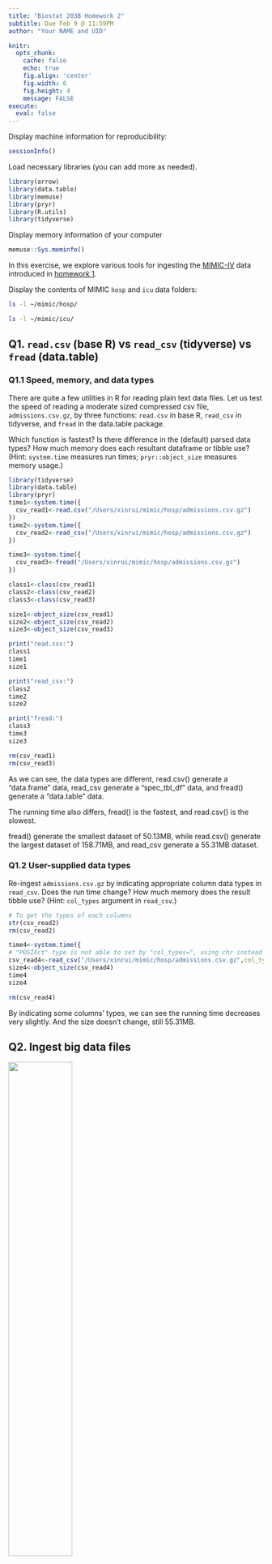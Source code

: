 ```yaml
---
title: "Biostat 203B Homework 2"
subtitle: Due Feb 9 @ 11:59PM
author: "Your NAME and UID"

knitr:
  opts_chunk: 
    cache: false    
    echo: true
    fig.align: 'center'
    fig.width: 6
    fig.height: 4
    message: FALSE
execute:
  eval: false    
---
```


Display machine information for reproducibility:

```r
sessionInfo()
```

Load necessary libraries (you can add more as needed).

```r
library(arrow)
library(data.table)
library(memuse)
library(pryr)
library(R.utils)
library(tidyverse)
```

Display memory information of your computer

```r
memuse::Sys.meminfo()
```

In this exercise, we explore various tools for ingesting the [MIMIC-IV](https://mimic.mit.edu/docs/iv/) data introduced in [homework 1](https://ucla-biostat-203b.github.io/2024winter/hw/hw1/hw1.html).

Display the contents of MIMIC `hosp` and `icu` data folders:

```bash
ls -l ~/mimic/hosp/
```

```bash
ls -l ~/mimic/icu/
```

## Q1. `read.csv` (base R) vs `read_csv` (tidyverse) vs `fread` (data.table)

### Q1.1 Speed, memory, and data types

There are quite a few utilities in R for reading plain text data files. Let us test the speed of reading a moderate sized compressed csv file, `admissions.csv.gz`, by three functions: `read.csv` in base R, `read_csv` in tidyverse, and `fread` in the data.table package.

Which function is fastest? Is there difference in the (default) parsed data types? How much memory does each resultant dataframe or tibble use? (Hint: `system.time` measures run times; `pryr::object_size` measures memory usage.)

```r
library(tidyverse)
library(data.table)
library(pryr)
time1<-system.time({
  csv_read1<-read.csv("/Users/xinrui/mimic/hosp/admissions.csv.gz")
})
time2<-system.time({
  csv_read2<-read_csv("/Users/xinrui/mimic/hosp/admissions.csv.gz")
})

time3<-system.time({
  csv_read3<-fread("/Users/xinrui/mimic/hosp/admissions.csv.gz")
})

class1<-class(csv_read1)
class2<-class(csv_read2)
class3<-class(csv_read3)

size1<-object_size(csv_read1)
size2<-object_size(csv_read2)
size3<-object_size(csv_read3)

print("read.csv:")
class1
time1
size1

print("read_csv:")
class2
time2
size2

print("fread:")
class3
time3
size3

rm(csv_read1)
rm(csv_read3)
```

As we can see, the data types are different, read.csv() generate a "data.frame" data, read_csv generate a "spec_tbl_df" data, and fread() generate a "data.table" data.

The running time also differs, fread() is the fastest, and read.csv() is the slowest.

fread() generate the smallest dataset of 50.13MB, while read.csv() generate the largest dataset of 158.71MB, and read_csv generate a 55.31MB dataset.

### Q1.2 User-supplied data types

Re-ingest `admissions.csv.gz` by indicating appropriate column data types in `read_csv`. Does the run time change? How much memory does the result tibble use? (Hint: `col_types` argument in `read_csv`.)

```r
# To get the types of each columns
str(csv_read2)
rm(csv_read2)

time4<-system.time({
# "POSIXct" type is not able to set by "col_types=", using chr instead
csv_read4<-read_csv("/Users/xinrui/mimic/hosp/admissions.csv.gz",col_types=c("d","i","","","",'c','c','c','c','c','c','c','c',"","",'i'))})
size4<-object_size(csv_read4)
time4
size4

rm(csv_read4)
```

By indicating some columns' types, we can see the running time decreases very slightly. And the size doesn't change, still 55.31MB.

## Q2. Ingest big data files

<p align="center">

<img src="./bigfile.png" width="50%"/>

</p>

Let us focus on a bigger file, `labevents.csv.gz`, which is about 125x bigger than `admissions.csv.gz`.

```bash
ls -l ~/mimic/hosp/labevents.csv.gz
```

Display the first 10 lines of this file.

```bash
gzcat < ~/mimic/hosp/labevents.csv.gz | head -10
```

### Q2.1 Ingest `labevents.csv.gz` by `read_csv`

<p align="center">

<img src="./readr_logo.png" width="20%"/>

</p>

Try to ingest `labevents.csv.gz` using `read_csv`. What happens? If it takes more than 5 minutes on your computer, then abort the program and report your findings.

```r
# read_csv("~/mimic/hosp/labevents.csv.gz")
```

In my computer, it didn't finish reading after 5 minutes. Obviously it is very inefficient to use read_csv() to read very large data.

### Q2.2 Ingest selected columns of `labevents.csv.gz` by `read_csv`

Try to ingest only columns `subject_id`, `itemid`, `charttime`, and `valuenum` in `labevents.csv.gz` using `read_csv`. Does this solve the ingestion issue? (Hint: `col_select` argument in `read_csv`.)

```r
csv_read5<-read_csv("~/mimic/hosp/labevents.csv.gz",col_select = c("subject_id", "itemid", "charttime", "valuenum"))
rm(csv_read5)
```

Yes, this time read_csv() read the selected columns successfully, though takes a relatively long time.

### Q2.3 Ingest subset of `labevents.csv.gz`

<p align="center">

<img src="./linux_logo.png" width="20%"/>

</p>

Our first strategy to handle this big data file is to make a subset of the `labevents` data. Read the [MIMIC documentation](https://mimic.mit.edu/docs/iv/modules/hosp/labevents/) for the content in data file `labevents.csv`.

In later exercises, we will only be interested in the following lab items: creatinine (50912), potassium (50971), sodium (50983), chloride (50902), bicarbonate (50882), hematocrit (51221), white blood cell count (51301), and glucose (50931) and the following columns: `subject_id`, `itemid`, `charttime`, `valuenum`. Write a Bash command to extract these columns and rows from `labevents.csv.gz` and save the result to a new file `labevents_filtered.csv.gz` in the current working directory. (Hint: use `zcat <` to pipe the output of `labevents.csv.gz` to `awk` and then to `gzip` to compress the output. To save render time, put `#| eval: false` at the beginning of this code chunk.)

Display the first 10 lines of the new file `labevents_filtered.csv.gz`. How many lines are in this new file? How long does it take `read_csv` to ingest `labevents_filtered.csv.gz`?

```bash
cd ~/mimic/hosp/
gzcat labevents.csv.gz |awk -F ',' '
    BEGIN {OFS=","}
    NR == 1 {
        for (i=1; i<=NF; i++) {
            if ($i == "subject_id") subject_id_col = i
            else if ($i == "itemid") itemid_col = i
            else if ($i == "charttime") charttime_col = i
            else if ($i == "valuenum") valuenum_col = i
        }
    }
    NR > 1 && ($itemid_col==50912 || $itemid_col==50971 || $itemid_col==50983 || $itemid_col==50902 || $itemid_col==50882 || $itemid_col==51221 || $itemid_col==51301 || $itemid_col==50931) {
        print $subject_id_col, $itemid_col, $charttime_col, $valuenum_col
    }
' | gzip > labevents_filtered.csv.gz
```

```bash
gzcat ~/mimic/hosp/labevents_filtered.csv.gz|head -n 10 
gzcat ~/mimic/hosp/labevents_filtered.csv.gz|wc -l 
```

```r
system.time({
  csv_read_temp<-read_csv("~/mimic/hosp/labevents_filtered.csv.gz")
})
rm(csv_read_temp)
```

As shown above, there are 24855909 rows in labevents_filtered.csv.gz, and the running time is shown above.

### Q2.4 Ingest `labevents.csv` by Apache Arrow

<p align="center">

<img src="./arrow_logo.png" width="30%"/>

</p>

Our second strategy is to use [Apache Arrow](https://arrow.apache.org/) for larger-than-memory data analytics. Unfortunately Arrow does not work with gz files directly. First decompress `labevents.csv.gz` to `labevents.csv` and put it in the current working directory. To save render time, put `#| eval: false` at the beginning of this code chunk.

Then use [`arrow::open_dataset`](https://arrow.apache.org/docs/r/reference/open_dataset.html) to ingest `labevents.csv`, select columns, and filter `itemid` as in Q2.3. How long does the ingest+select+filter process take? Display the number of rows and the first 10 rows of the result tibble, and make sure they match those in Q2.3. (Hint: use `dplyr` verbs for selecting columns and filtering rows.)

Write a few sentences to explain what is Apache Arrow. Imagine you want to explain it to a layman in an elevator.

```bash
cd ~/mimic/hosp/
gzcat labevents.csv.gz > labevents.csv
```

```r
library(arrow)
system.time({
csv_read6<-open_dataset("~/mimic/hosp/labevents.csv", format="csv")
filtered_csv_read6<-csv_read6%>%
  filter(itemid %in% c(50912, 50971, 50983, 50902, 50882, 51221, 51301, 50931)) %>%
  select(subject_id, itemid, charttime, valuenum)
})
# rm(csv_read6)
filtered_csv_read6<-data.frame(filtered_csv_read6)
nrow(filtered_csv_read6)
head(filtered_csv_read6,10)


rm(filtered_csv_read6)


```

The running time is shown above.

Apache Arrow is a very efficient data type that helps computers in different platforms read, transmit, and exchange the data smoothly. It makes data (especially very large data) sharing faster and more efficient.

### Q2.5 Compress `labevents.csv` to Parquet format and ingest/select/filter

<p align="center">

<img src="./parquet_logo.png" width="30%"/>

</p>

Re-write the csv file `labevents.csv` in the binary Parquet format (Hint: [`arrow::write_dataset`](https://arrow.apache.org/docs/r/reference/write_dataset.html).) How large is the Parquet file(s)? How long does the ingest+select+filter process of the Parquet file(s) take? Display the number of rows and the first 10 rows of the result tibble and make sure they match those in Q2.3. (Hint: use `dplyr` verbs for selecting columns and filtering rows.)

Write a few sentences to explain what is the Parquet format. Imagine you want to explain it to a layman in an elevator.

```r
write_dataset(csv_read6,"~/mimic/hosp/labevents.parquet")
rm(csv_read6)
```

```r
file_size <-file.info("~/mimic/hosp/labevents.parquet/part-0.parquet")$size

file_size_formatted <- format(file_size / 1e9, digits = 2) 

cat("File size:", file_size_formatted, "GB", "\n")
```

The Parquet file is 2.1GB.

```r
# the data is extremely large, and rendering this part will cause vector memory exhausted, so I set eval=F
system.time({
csv_read7<-read_parquet("~/mimic/hosp/labevents.parquet/part-0.parquet")
filtered_csv_read7<-csv_read7%>%
  filter(itemid %in% c(50912, 50971, 50983, 50902, 50882, 51221, 51301, 50931)) %>%
  select(subject_id, itemid, charttime, valuenum)

})
rm(csv_read7)# delete the large dataset
nrow(filtered_csv_read7)
head(filtered_csv_read7,10)

rm(filtered_csv_read7)

```

The running time is displayed above.

Parquet format is like a efficient data format for storage. Parquet keeps similar kinds of data together, making it really fast to find the needed information while taking less space to store.

### Q2.6 DuckDB

<p align="center">

<img src="./duckdb_logo.png" width="20%"/>

</p>

Ingest the Parquet file, convert it to a DuckDB table by [`arrow::to_duckdb`](https://arrow.apache.org/docs/r/reference/to_duckdb.html), select columns, and filter rows as in Q2.5. How long does the ingest+convert+select+filter process take? Display the number of rows and the first 10 rows of the result tibble and make sure they match those in Q2.3. (Hint: use `dplyr` verbs for selecting columns and filtering rows.)

Write a few sentences to explain what is DuckDB. Imagine you want to explain it to a layman in an elevator.

```r
library(duckdb)

con <- dbConnect(duckdb::duckdb())
system.time({
  csv_read8<-read_parquet("~/mimic/hosp/labevents.parquet/part-0.parquet")
  filtered_csv_read8<-csv_read8%>%
  filter(itemid %in% c(50912, 50971, 50983, 50902, 50882, 51221, 51301, 50931)) %>%
  select(subject_id, itemid, charttime, valuenum)
  rm(csv_read8)
  to_duckdb(filtered_csv_read8,con,"mytable")
})

query1 <- "SELECT COUNT(*) FROM mytable"
result1 <- dbGetQuery(con, query1)
row_count <- as.numeric(result[1, 1])
print(row_count)


query2 <- "SELECT * FROM mytable LIMIT 10"
result2 <- dbGetQuery(con, query2)
print(result2)

rm(filtered_csv_read8)
dbDisconnect(con)

```

The running time is displayed above.

DuckDB is a special kind of database that's designed to handle large amounts of data really quickly, kind of like how a supercomputer can process lots of information at lightning speed. It's is great for tasks like data analysis, where you need to crunch through big datasets and get results fast.

## Q3. Ingest and filter `chartevents.csv.gz`

[`chartevents.csv.gz`](https://mimic.mit.edu/docs/iv/modules/icu/chartevents/) contains all the charted data available for a patient. During their ICU stay, the primary repository of a patient's information is their electronic chart. The `itemid` variable indicates a single measurement type in the database. The `value` variable is the value measured for `itemid`. The first 10 lines of `chartevents.csv.gz` are

```bash
zcat < ~/mimic/icu/chartevents.csv.gz | head -10
```

[`d_items.csv.gz`](https://mimic.mit.edu/docs/iv/modules/icu/d_items/) is the dictionary for the `itemid` in `chartevents.csv.gz`.

```bash
zcat < ~/mimic/icu/d_items.csv.gz | head -10
```

In later exercises, we are interested in the vitals for ICU patients: heart rate (220045), mean non-invasive blood pressure (220181), systolic non-invasive blood pressure (220179), body temperature in Fahrenheit (223761), and respiratory rate (220210). Retrieve a subset of `chartevents.csv.gz` only containing these items, using the favorite method you learnt in Q2.

Document the steps and show code. Display the number of rows and the first 10 rows of the result tibble.

```r

```
